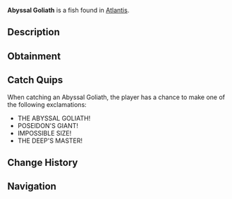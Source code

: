 {{FishInfobox
|image          = Abyssal Goliath.png
|rarity         = Mythical
|sea            = First Sea
|location       = [[Atlantis]]
|sublocation    = 
|sources        = Fishing Rod
|radar_location = 
|prog_speed     = -75
|xp             = 2500
|weather        = 
|time           = Night
|season         = 
|bait           = Truffle Worm
|base_weight    = 1200
|base_value     = 6000
|weight_range   = 500
|base_chance    = 0.08
|base_resil     = 15
}}
'''Abyssal Goliath''' is a {{Rarity|Mythical}} fish found in [[Atlantis]].

== Description ==
{{Description|A colossal deep-sea fish of impossible size, its mere presence creates currents in the water. Its true size is unknown as none have ever seen its full form.|Bestiary Entry}}

== Obtainment ==
{{Description|The deepest parts of Poseidon's Pool occasionally tremble with its presence, Poseidon Pool.|Bestiary Hint}}
{{Fish Availability|
Atlantis/Poseidon Temple
|top_rods      = 
Free Spirit Rod\67652.44\159450.02;
Leviathan's Fang Rod\67559.37\154450.58;
Trident Rod\59175.35\139470.37;
Seraphic Rod\56858.69\124953.57;
No-Life Rod\56811.34\127590.92;
Resourceful Rod\42860.71\100057.28;
Midas Rod\19191.18\41798.62;
Great Dreamer Rod\43345.03\98770.85;
Azure Of Lagoon\54687.28\136804.51;
Abyssal Specter Rod\54389.35\130295.95;
Rod Of Time\33024.88\89751.68;
Relic Rod\33024.88\89751.68;
Event Horizon Rod\27736.27\70274.37;
Ethereal Prism Rod\55491.78\118821.6;
Challenger's Rod\54578.66\127842.14;
Rod Of The Forgotten Fang\50925.22\112452.91;
Depthseeker Rod\46394.32\111825.34;
Rod Of The Exalted One\45675.99\101575.65;
Zeus Rod\44249.83\99595.44;
Rod Of The Depths\43973.5\95857.82;
Verdant Shear Rod\43842.5\100867.02;
Blazebringer Rod\43426.5\102351.9;
Avalanche Rod\39273.4\94902.19;
Volcanic Rod\37477.66\88331.1;
Steady Rod\19425.45\49805.94
|recommended   = Trident Rod
}}

== Catch Quips ==
When catching an Abyssal Goliath, the player has a chance to make one of the following exclamations:
* THE ABYSSAL GOLIATH!
* POSEIDON'S GIANT!
* IMPOSSIBLE SIZE!
* THE DEEP'S MASTER!

== Change History ==
{{Change History|{{subst:Current Version}}}}

== Navigation ==
{{Fish Navbox|Atlantis}}
